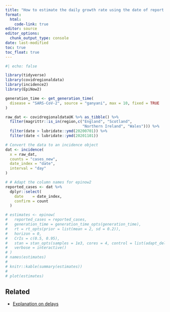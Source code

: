 ```yaml
---
title: "How to estimate the daily growth rate using the date of report stratified by groups accounting for delays?"
format: 
  html:
    code-link: true
editor: source
editor_options: 
  chunk_output_type: console
date: last-modified
toc: true
toc_float: true
---
```


```r
#| echo: false

library(tidyverse)
library(covidregionaldata)
library(incidence2)
library(EpiNow2)

generation_time <- get_generation_time(
  disease = "SARS-CoV-2", source = "ganyani", max = 10, fixed = TRUE
)

raw_dat <- covidregionaldataUK %>% as_tibble() %>% 
  filter(magrittr::is_in(region,c("England", "Scotland", 
                                  "Northern Ireland", "Wales"))) %>% 
  filter(date > lubridate::ymd(20200701)) %>%
  filter(date < lubridate::ymd(20201101))

# Convert the data to an incidence object
dat <- incidence(
  x = raw_dat, 
  counts = "cases_new",
  date_index = "date",
  interval = "day"
)

# # Adapt the column names for epinow2
reported_cases <- dat %>%
  dplyr::select(
    date    = date_index,
    confirm = count
  )

# estimates <- epinow(
#   reported_cases = reported_cases,
#   generation_time = generation_time_opts(generation_time),
#   rt = rt_opts(prior = list(mean = 2, sd = 0.2)),
#   horizon = 0,
#   CrIs = c(0.5, 0.95),
#   stan = stan_opts(samples = 1e3, cores = 4, control = list(adapt_delta = 0.99),),
#   verbose = interactive()
# )
# names(estimates)
# 
# knitr::kable(summary(estimates))
# 
# plot(estimates)
```

## Related

- [Explanation on delays](https://www.reconlearn.org/slides/outbreak-statistics/outbreak-statistics.html#14)
